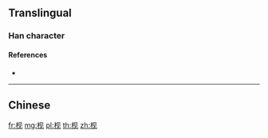 {{character info/new}}
{{also|梘}}
==Translingual==

===Han character===
{{Han char|rn=75|rad=木|as=04|sn=8|four=|canj=DBHU|ids=⿰木见}}

====References====
* {{Han ref|kx=0517.011|hdz=21170.060|uh=67A7|ud=26535}}

----

==Chinese==
{{zh-see|梘}}

[[fr:枧]]
[[mg:枧]]
[[pl:枧]]
[[th:枧]]
[[zh:枧]]